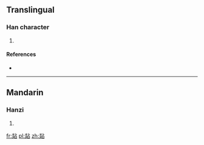 ==Translingual==

===Han character===
{{Han char|rn=86|rad=火|as=09|sn=13|four=91860|canj=FFYR}}

# {{defn|Han|sort=火09}}

====References====
* {{Han ref|kx=0676.160|dkj=19191|dj=1087.200|hdz=32219.100|uh=7154|ud=29012|bh=DE6C|bd=56940}}

----

==Mandarin==

===Hanzi===
{{cmn-hanzi|pin=[[tiàn]] ([[tian4]])|wg=t'ien<sup>4</sup>}}

# {{defn|lang=cmn|sort=火09}}

[[fr:煔]]
[[pl:煔]]
[[zh:煔]]